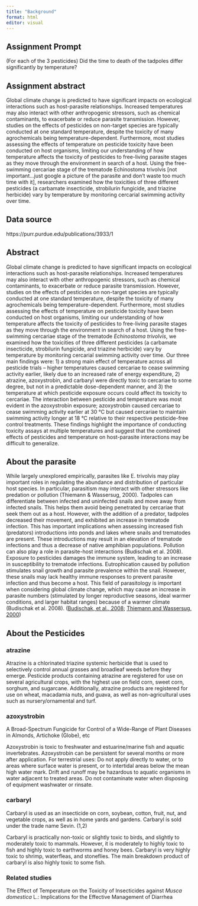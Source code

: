 ```yaml
---
title: "Background"
format: html
editor: visual
---
```


## Assignment Prompt

(For each of the 3 pesticides) Did the time to death of the tadpoles differ significantly by temperature? 

## Assignment abstract

Global climate change is predicted to have significant impacts on ecological interactions such as host-parasite relationships. Increased temperatures may also interact with other anthropogenic stressors, such as chemical contaminants, to exacerbate or reduce parasite transmission. However, studies on the effects of pesticides on non-target species are typically conducted at one standard temperature, despite the toxicity of many agrochemicals being temperature-dependent. Furthermore, most studies assessing the effects of temperature on pesticide toxicity have been conducted on host organisms, limiting our understanding of how temperature affects the toxicity of pesticides to free-living parasite stages as they move through the environment in search of a host. Using the free-swimming cercariae stage of the trematode Echinostoma trivolvis \[not important\...just google a picture of the parasite and don't waste too much time with it\], researchers examined how the toxicities of three different pesticides (a carbamate insecticide, strobilurin fungicide, and triazine herbicide) vary by temperature by monitoring cercarial swimming activity over time.

## **Data source**

https://purr.purdue.edu/publications/3933/1

## Abstract

Global climate change is predicted to have significant impacts on ecological interactions such as host-parasite relationships. Increased temperatures may also interact with other anthropogenic stressors, such as chemical contaminants, to exacerbate or reduce parasite transmission. However, studies on the effects of pesticides on non-target species are typically conducted at one standard temperature, despite the toxicity of many agrochemicals being temperature-dependent. Furthermore, most studies assessing the effects of temperature on pesticide toxicity have been conducted on host organisms, limiting our understanding of how temperature affects the toxicity of pesticides to free-living parasite stages as they move through the environment in search of a host. Using the free-swimming cercariae stage of the trematode *Echinostoma trivolvis*, we examined how the toxicities of three different pesticides (a carbamate insecticide, strobilurin fungicide, and triazine herbicide) vary by temperature by monitoring cercarial swimming activity over time. Our three main findings were: 1) a strong main effect of temperature across all pesticide trials -- higher temperatures caused cercariae to cease swimming activity earlier, likely due to an increased rate of energy expenditure, 2) atrazine, azoxystrobin, and carbaryl were directly toxic to cercariae to some degree, but not in a predictable dose-dependent manner, and 3) the temperature at which pesticide exposure occurs could affect its toxicity to cercariae. The interaction between pesticide and temperature was most evident in the azoxystrobin exposure; azoxystrobin caused cercariae to cease swimming activity earlier at 30 °C but caused cercariae to maintain swimming activity longer at 18 °C relative to their respective pesticide-free control treatments. These findings highlight the importance of conducting toxicity assays at multiple temperatures and suggest that the combined effects of pesticides and temperature on host-parasite interactions may be difficult to generalize.\

## About the parasite

While largely unexplored empirically, parasites like E. trivolvis may play important roles in regulating the abundance and distribution of particular host species. In particular, parasitism may interact with other stressors like predation or pollution (Thiemann & Wassersug, 2000). Tadpoles can differentiate between infected and uninfected snails and move away from infected snails. This helps them avoid being penetrated by cercariae that seek them out as a host. However, with the addition of a predator, tadpoles decreased their movement, and exhibited an increase in trematode infection. This has important implications when assessing increased fish (predators) introductions into ponds and lakes where snails and trematodes are present. These introductions may result in an elevation of trematode infections and thus a decrease of native amphibian populations. Pollution can also play a role in parasite-host interactions (Budischak et al. 2008). Exposure to pesticides damages the immune system, leading to an increase in susceptibility to trematode infections. Eutrophication caused by pollution stimulates snail growth and parasite prevalence within the snail. However, these snails may lack healthy immune responses to prevent parasite infection and thus become a host. This field of parasitology is important when considering global climate change, which may cause an increase in parasite numbers (stimulated by longer reproductive seasons, ideal warmer conditions, and larger habitat ranges) because of a warmer climate (Budischak et al. 2008). ([Budischak, et al., 2008](https://animaldiversity.org/accounts/Echinostoma_trivolvis/#0086e343013efb4771bad44879520c8e); [Thiemann and Wassersug, 2000](https://animaldiversity.org/accounts/Echinostoma_trivolvis/#8366f4a90acd5a1a9657553ad04b5f6d))

## About the Pesticides

### atrazine

Atrazine is a chlorinated triazine systemic herbicide that is used to selectively control annual grasses and broadleaf weeds before they emerge. Pesticide products containing atrazine are registered for use on several agricultural crops, with the highest use on field corn, sweet corn, sorghum, and sugarcane. Additionally, atrazine products are registered for use on wheat, macadamia nuts, and guava, as well as non-agricultural uses such as nursery/ornamental and turf.

### azoxystrobin			

A Broad-Spectrum Fungicide for Control of a Wide-Range of Plant Diseases in Almonds, Artichoke (Globe), etc							

Azoxystrobin is toxic to freshwater and estuarine/marine fish and aquatic invertebrates. Azoxystrobin can be persistent for several months or more after application. For terrestrial uses: Do not apply directly to water, or to areas where surface water is present, or to intertidal areas below the mean high water mark. Drift and runoff may be hazardous to aquatic organisms in water adjacent to treated areas. Do not contaminate water when disposing of equipment washwater or rinsate.
			

### carbaryl

Carbaryl is used as an insecticide on corn, soybean, cotton, fruit, nut, and vegetable crops, as well as in home yards and gardens. Carbaryl is sold under the trade name Sevin. (1,2)

Carbaryl is practically non-toxic or slightly toxic to birds, and slightly to moderately toxic to mammals. However, it is moderately to highly toxic to fish and highly toxic to earthworms and honey bees. Carbaryl is very highly toxic to shrimp, waterfleas, and stoneflies. The main breakdown product of carbaryl is also highly toxic to some fish.

###  Related studies

The Effect of Temperature on the Toxicity of Insecticides against *Musca domestica* L.: Implications for the Effective Management of Diarrhea

\
